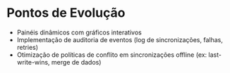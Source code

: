 # Pontos de Evolução

- Painéis dinâmicos com gráficos interativos
- Implementação de auditoria de eventos (log de sincronizações, falhas, retries)
- Otimização de políticas de conflito em sincronizações offline (ex: last-write-wins, merge de dados)
